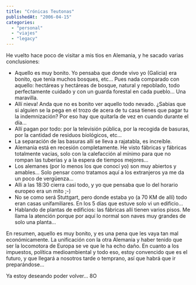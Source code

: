 ```yaml
---
title: "Crónicas Teutonas"
publishedAt: "2006-04-15"
categories: 
  - "personal"
  - "viajes"
  - "legacy"
---
```


He vuelto hace poco de visitar a mis tios en Alemania, y he sacado varias conclusiones:

- Aquello es muy bonito. Yo pensaba que donde vivo yo (Galicia) era bonito, que tenía muchos bosques, etc... Pues nada comparado con aquello: hectáreas y hectáreas de bosque, natural y repoblado, todo perfectamente cuidado y con un guarda forestal en cada pueblo... Una maravilla.
- Allí nieva! Anda que no es bonito ver aquello todo nevado. ¿Sabias que si alguien se la pega en el trozo de acera de tu casa tienes que pagar tu la indemnización? Por eso hay que quitarla de vez en cuando durante el día...
- Allí pagan por todo: por la televisión pública, por la recogida de basuras, por la cantidad de residuos biológicos, etc...
- La separación de las basuras allí se lleva a rajatabla, es increíble.
- Alemania está en recesión completamente. He visto fábricas y fábricas totalmente vacias, solo con la calefacción al mínimo para que no rompan las tuberías y a la espera de tiempos mejores...
- Los alemanes (por lo menos los que conocí yo) son muy abiertos y amables... Solo pensar como tratamos aquí a los extranjeros ya me da un poco de vergüenza...
- Alli a las 18:30 cierra casi todo, y yo que pensaba que lo del horario europeo era un mito ;-)
- No se como será Stuttgart, pero donde estaba yo (a 70 KM de allí) todo eran casas unifamiliares. En los 5 días que estuve solo vi un edificio...
- Hablando de plantas de edificios: las fábricas allí tienen varios pisos. Me llama la atención porque por aquí lo normal son naves muy grandes de solo una planta...

En resumen, aquello es muy bonito, y es una pena que les vaya tan mal económicamente. La unificación con la otra Alemania y haber tenido que ser la locomotora de Europa se ve que le ha echo daño. En cuanto a los impuestos, política medioambiental y todo eso, estoy convencido que es el futuro, y que llegará a nosotros tarde o temprano, así que habrá que ir preparándose...

Ya estoy deseando poder volver... 8O
